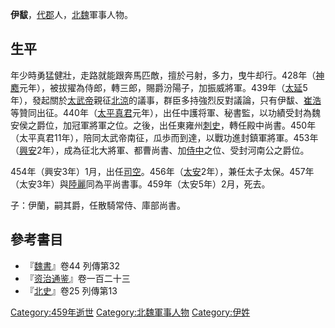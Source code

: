 '''伊馛'''{{BD|?||459年||}}，[[代郡|代郡]]人，[[北魏|北魏]]軍事人物。
==生平 ==
年少時勇猛健壯，走路就能跟奔馬匹敵，擅於弓射，多力，曳牛却行。428年（[[神䴥|神䴥]]元年），被拔擢為侍郎，轉三郎，賜爵汾陽子，加振威將軍。439年（[[太延|太延]]5年），發起關於[[魏太武帝|太武帝]]親征[[北凉|北涼]]的議事，群臣多持強烈反對議論，只有伊馛、[[崔浩|崔浩]]等贊同出征。440年（[[太平真君|太平真君]]元年），出任中護将軍、秘書監，以功績受封為魏安侯之爵位，加冠軍將軍之位。之後，出任東雍州[[刺史|刺史]]，轉任殿中尚書。450年（太平真君11年），陪同太武帝南征，瓜歩而到達，以戰功進封鎮軍將軍。453年（[[兴安_(北魏)|興安]]2年），成為征北大將軍、都曹尚書、加[[侍中|侍中]]之位、受封河南公之爵位。<div>454年（興安3年）1月，出任[[司空|司空]]。456年（[[太安_(北魏)|太安]]2年），兼任太子太保。457年（太安3年）與[[陸麗|陸麗]]同為平尚書事。459年（太安5年）2月，死去。</div>

子：伊蘭，嗣其爵，任散騎常侍、庫部尚書。

== 參考書目 ==
* 『[[魏书|魏書]]』卷44 列傳第32
* 『[[资治通鉴|资治通鉴]]』卷一百二十三
* 『[[北史|北史]]』卷25 列傳第13
[[Category:459年逝世|Category:459年逝世]]
[[Category:北魏軍事人物|Category:北魏軍事人物]]
[[Category:伊姓|Category:伊姓]]